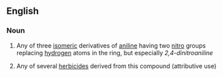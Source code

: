 ==English==

===Noun===
{{en-noun|head=[[dinitro]][[aniline]]}}

# {{organic compound}} Any of three [[isomeric]] derivatives of [[aniline]] having two [[nitro]] groups replacing [[hydrogen]] atoms in the ring, but especially ''2,4-dinitroaniline''
# Any of several [[herbicide]]s derived from this compound (attributive use)